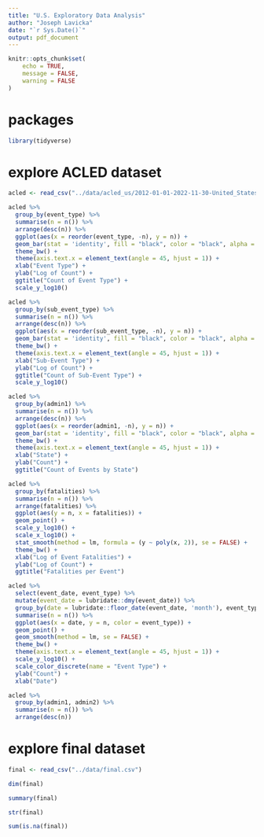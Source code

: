 ---
title: "U.S. Exploratory Data Analysis"
author: "Joseph Lavicka"
date: "`r Sys.Date()`"
output: pdf_document
---

```{r setup, include=FALSE}
knitr::opts_chunk$set(
	echo = TRUE,
	message = FALSE,
	warning = FALSE
)
```

# packages 

```{r}
library(tidyverse)
```

# explore ACLED dataset

```{r}

acled <- read_csv("../data/acled_us/2012-01-01-2022-11-30-United_States.csv")

acled %>% 
  group_by(event_type) %>% 
  summarise(n = n()) %>% 
  arrange(desc(n)) %>% 
  ggplot(aes(x = reorder(event_type, -n), y = n)) +
  geom_bar(stat = 'identity', fill = "black", color = "black", alpha = .5) +
  theme_bw() +
  theme(axis.text.x = element_text(angle = 45, hjust = 1)) +
  xlab("Event Type") +
  ylab("Log of Count") +
  ggtitle("Count of Event Type") +
  scale_y_log10()

acled %>% 
  group_by(sub_event_type) %>% 
  summarise(n = n()) %>% 
  arrange(desc(n)) %>% 
  ggplot(aes(x = reorder(sub_event_type, -n), y = n)) +
  geom_bar(stat = 'identity', fill = "black", color = "black", alpha = .5) +
  theme_bw() +
  theme(axis.text.x = element_text(angle = 45, hjust = 1)) +
  xlab("Sub-Event Type") +
  ylab("Log of Count") +
  ggtitle("Count of Sub-Event Type") +
  scale_y_log10()

acled %>% 
  group_by(admin1) %>% 
  summarise(n = n()) %>% 
  arrange(desc(n)) %>% 
  ggplot(aes(x = reorder(admin1, -n), y = n)) +
  geom_bar(stat = 'identity', fill = "black", color = "black", alpha = .5) +
  theme_bw() +
  theme(axis.text.x = element_text(angle = 45, hjust = 1)) +
  xlab("State") +
  ylab("Count") +
  ggtitle("Count of Events by State")

acled %>% 
  group_by(fatalities) %>% 
  summarise(n = n()) %>% 
  arrange(fatalities) %>% 
  ggplot(aes(y = n, x = fatalities)) +
  geom_point() +
  scale_y_log10() +
  scale_x_log10() +
  stat_smooth(method = lm, formula = (y ~ poly(x, 2)), se = FALSE) +
  theme_bw() +
  xlab("Log of Event Fatalities") +
  ylab("Log of Count") +
  ggtitle("Fatalities per Event")

acled %>% 
  select(event_date, event_type) %>% 
  mutate(event_date = lubridate::dmy(event_date)) %>% 
  group_by(date = lubridate::floor_date(event_date, 'month'), event_type) %>% 
  summarise(n = n()) %>%   
  ggplot(aes(x = date, y = n, color = event_type)) +
  geom_point() +
  geom_smooth(method = lm, se = FALSE) +
  theme_bw() +
  theme(axis.text.x = element_text(angle = 45, hjust = 1)) +
  scale_y_log10() +
  scale_color_discrete(name = "Event Type") +
  ylab("Count") +
  xlab("Date")

acled %>% 
  group_by(admin1, admin2) %>% 
  summarise(n = n()) %>% 
  arrange(desc(n))
```

# explore final dataset

```{r}
final <- read_csv("../data/final.csv")

dim(final)

summary(final)

str(final)

sum(is.na(final))
```

